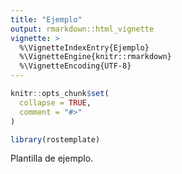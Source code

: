 ```yaml
---
title: "Ejemplo"
output: rmarkdown::html_vignette
vignette: >
  %\VignetteIndexEntry{Ejemplo}
  %\VignetteEngine{knitr::rmarkdown}
  %\VignetteEncoding{UTF-8}
---
```


```r
knitr::opts_chunk$set(
  collapse = TRUE,
  comment = "#>"
)
```

```r
library(rostemplate)
```

Plantilla de ejemplo.
